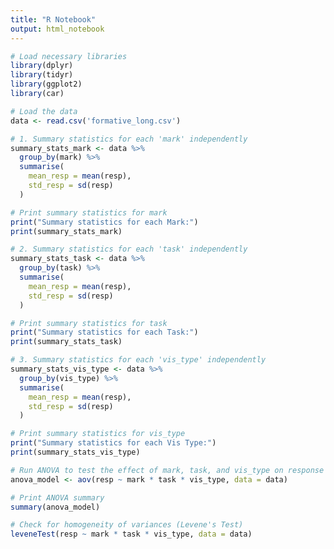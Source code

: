 ```yaml
---
title: "R Notebook"
output: html_notebook
---
```



```r
# Load necessary libraries
library(dplyr)
library(tidyr)
library(ggplot2)
library(car)

# Load the data
data <- read.csv('formative_long.csv')

# 1. Summary statistics for each 'mark' independently
summary_stats_mark <- data %>%
  group_by(mark) %>%
  summarise(
    mean_resp = mean(resp),
    std_resp = sd(resp)
  )

# Print summary statistics for mark
print("Summary statistics for each Mark:")
print(summary_stats_mark)

# 2. Summary statistics for each 'task' independently
summary_stats_task <- data %>%
  group_by(task) %>%
  summarise(
    mean_resp = mean(resp),
    std_resp = sd(resp)
  )

# Print summary statistics for task
print("Summary statistics for each Task:")
print(summary_stats_task)

# 3. Summary statistics for each 'vis_type' independently
summary_stats_vis_type <- data %>%
  group_by(vis_type) %>%
  summarise(
    mean_resp = mean(resp),
    std_resp = sd(resp)
  )

# Print summary statistics for vis_type
print("Summary statistics for each Vis Type:")
print(summary_stats_vis_type)

# Run ANOVA to test the effect of mark, task, and vis_type on response
anova_model <- aov(resp ~ mark * task * vis_type, data = data)

# Print ANOVA summary
summary(anova_model)

# Check for homogeneity of variances (Levene's Test)
leveneTest(resp ~ mark * task * vis_type, data = data)

```


